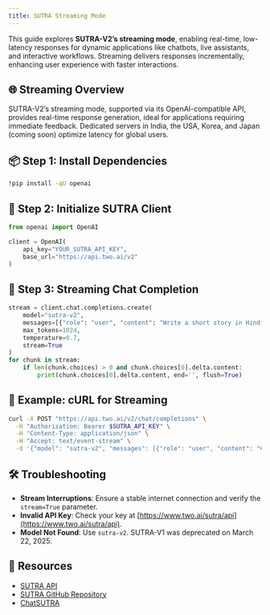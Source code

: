 ```yaml
---
title: SUTRA Streaming Mode
---
```


This guide explores **SUTRA-V2’s streaming mode**, enabling real-time, low-latency responses for dynamic applications like chatbots, live assistants, and interactive workflows. Streaming delivers responses incrementally, enhancing user experience with faster interactions.

## 🌐 Streaming Overview
SUTRA-V2’s streaming mode, supported via its OpenAI-compatible API, provides real-time response generation, ideal for applications requiring immediate feedback. Dedicated servers in India, the USA, Korea, and Japan (coming soon) optimize latency for global users.[](https://www.two.ai/blog/sutra-v2-is-here)

## 📦 Step 1: Install Dependencies
```bash
!pip install -qU openai
```

## 🔐 Step 2: Initialize SUTRA Client
```python
from openai import OpenAI

client = OpenAI(
    api_key="YOUR_SUTRA_API_KEY",
    base_url="https://api.two.ai/v2"
)
```

## 💬 Step 3: Streaming Chat Completion
```python
stream = client.chat.completions.create(
    model="sutra-v2",
    messages=[{"role": "user", "content": "Write a short story in Hindi about an AI assistant."}],
    max_tokens=1024,
    temperature=0.7,
    stream=True
)
for chunk in stream:
    if len(chunk.choices) > 0 and chunk.choices[0].delta.content:
        print(chunk.choices[0].delta.content, end='', flush=True)
```

## 🌟 Example: cURL for Streaming
```bash
curl -X POST "https://api.two.ai/v2/chat/completions" \
  -H "Authorization: Bearer $SUTRA_API_KEY" \
  -H "Content-Type: application/json" \
  -H "Accept: text/event-stream" \
  -d '{"model": "sutra-v2", "messages": [{"role": "user", "content": "मंगल ग्रह के बारे में बताएं"}], "stream": true}'
```

## 🛠 Troubleshooting
- **Stream Interruptions**: Ensure a stable internet connection and verify the `stream=True` parameter.
- **Invalid API Key**: Check your key at [https://www.two.ai/sutra/api](https://www.two.ai/sutra/api).
- **Model Not Found**: Use `sutra-v2`. SUTRA-V1 was deprecated on March 22, 2025.[](https://www.two.ai/blog/sutra-v2-is-here)

## 📎 Resources
- [SUTRA API](https://www.two.ai/sutra/api)
- [SUTRA GitHub Repository](https://github.com/sutra-dev/sutra-cookbook)
- [ChatSUTRA](https://chat.two.ai)